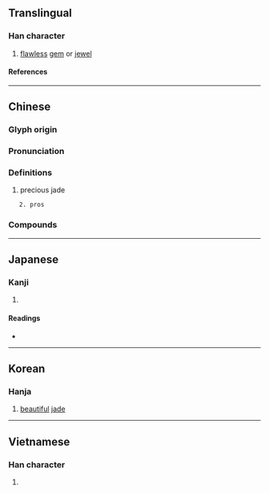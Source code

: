 {{character info}}
{{character info|0x2F92F}}
==Translingual==

===Han character===
{{Han char|rn=96|rad=玉|as=09|sn=13|four=18121|canj=MGOMN|ids=⿰王俞<small>(GT)</small>,⿰王兪<small>(JK)</small>}}

# [[flawless]] [[gem]] or [[jewel]]

====References====
{{Han ref|kx=0738.070|dkj=21129|dj=1148.260|hdz=21127.080|uh=745C|ud=29788|bh=B7EC|bd=47084}}
{{Han ref|uh=2F92F}}

----

==Chinese==
{{zh-forms}}

===Glyph origin===
{{Han etym}}
{{Han compound|玉|俞|ls=psc|t1=jade|c1=s|c2=p}}

===Pronunciation===
{{zh-pron
|m=yú
|c=jyu4
|h=pfs=yì
|mn=qz,tp,xm:lû/kh,zz:jû
|mc=y
|oc=y
|cat=
}}

===Definitions===
{{zh-hanzi}}

#  precious jade
    2. pros

===Compounds===
{{zh-der|周瑜|夏元瑜|懷瑾握瑜|抉瑕掩瑜|握瑜懷玉|瑕不掩瑜|瑕瑜|瑕瑜互見|瑜不掩瑕|瑜伽|瑜伽宗|瑜伽派|瑜伽行派|瑤環瑜珥|瑾瑜}}

----

==Japanese==

===Kanji===
{{ja-kanji|grade=|rs=玉09}}

# {{rfdef|ja|sort=玉09}}

====Readings====
* {{ja-readings|on=[[ゆ]] (yu)|kun=|nanori=}}

----

==Korean==

===Hanja===
{{ko-hanja|[[아름답다|아름다운]] [[옥]]|유}}

# [[beautiful]] [[jade]]

----

==Vietnamese==

===Han character===
{{vi-readings|reading=du|rs=玉09}}

# {{rfdef|vi|sort=玉09}}